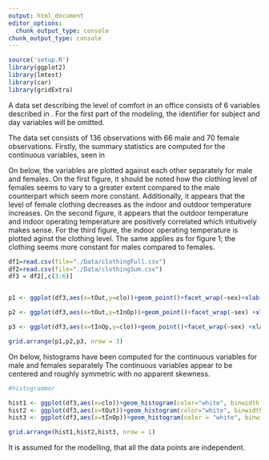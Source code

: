 ```yaml
---
output: html_document
editor_options: 
  chunk_output_type: console
chunk_output_type: console
---
```


```r
source('setup.R')
library(ggplot2)
library(lmtest)
library(car)
library(gridExtra)
```

\section{Exploratory analysis of the data}

A data set describing the level of comfort in an office consists of 6 variables described in \cref{table:exp}. For the first part of the modeling, the identifier for subject and day variables will be omitted.    

\begin{table}[h!]
\centering
 \begin{tabular}{c c c} 
 \hline
 Variable & Type & Description \\  
 \hline
 \texttt{clo} & Continuous & Level of clothing \\ 
 \texttt{tOut} & Continuous & Outdoor temperature \\
 \texttt{tInOp} & Continuous & Indoor operating temperature\\
 \texttt{sex} & Factor & Sex of the subject \\
 \texttt{subjId} & Factor & Identifier for subject\\
 \texttt{day} & Factor & Day (within the subject) \\
 \hline
 \end{tabular}
 \caption{Variable description of the data set.}
 \label{table:exp}
\end{table}

The data set consists of 136 observations with 66 male and 70 female observations. Firstly, the summary statistics are computed for the continuous variables, seen in \cref{table:summary_stat} 

\begin{table}[h!]
\centering
  \begin{tabular}{c c c c c}
  \hline
  & $\hat{\mu}$ & $\hat{\sigma^2}$ & Min & Max \\  \hline
  \texttt{clo} & 0.02 & 0.15 & 0.25 & 0.96 \\ 
  \texttt{tOut} & 21.54 & 17.27 & 11.93 & 33.08 \\
  \texttt{tInOp} & 26.82 & 1.69 & 23.11 & 29.55 \\ \hline
  \end{tabular}
  \caption{Summary statistics of the continouos variables.}
  \label{table:summary_stat}
\end{table}

On \cref{fig:exp_analysis_1} below, the variables are plotted against each other separately for male and females. On the first figure, it should be noted how the clothing level of females seems to vary to a greater extent compared to the male counterpart which seem more constant. Additionally, it appears that the level of female clothing decreases as the indoor and outdoor temperature increases. On the second figure, it appears that the outdoor temperature and indoor operating temperature are positively correlated which intuitively makes sense. For the third figure, the indoor operating temperature is plotted aginst the clothing level. The same applies as for figure 1; the clothing seems more constant for males compared to females. 



```r
df1=read.csv(file="./Data/clothingFull.csv")
df2=read.csv(file="./Data/clothingSum.csv")
df3 = df2[,c(3:6)]


p1 <- ggplot(df3,aes(x=tOut,y=clo))+geom_point()+facet_wrap(~sex)+xlab("Outdoor temperature") + ylab("Clothing level")
```

```r
p2 <- ggplot(df3,aes(x=tOut,y=tInOp))+geom_point()+facet_wrap(~sex) +xlab("Outdoor temperature") + ylab("Indoor operating temperature")

```
```r
p3 <- ggplot(df3,aes(x=tInOp,y=clo))+geom_point()+facet_wrap(~sex) +xlab("Indoor operating temperature") + ylab("Clothing level")

grid.arrange(p1,p2,p3, nrow = 3)
```

On \cref{fig:exp_analysis_2} below, histograms have been computed for the continuous variables for male and females separately The continuous variables appear to be centered and roughly symmetric with no apparent skewness.

```r
#histogrammer

hist1 <- ggplot(df3,aes(x=clo))+geom_histogram(color="white", binwidth = .1)+facet_wrap(~sex) + xlab('Clothing level')
hist2 <- ggplot(df3,aes(x=tOut))+geom_histogram(color="white", binwidth = 2)+facet_wrap(~sex) +  xlab('Outdoor temperature')
hist3 <- ggplot(df3,aes(x=tInOp))+geom_histogram(color = "white", binwidth = .5)+facet_wrap(~sex)+ xlab('Indoor operating temperature')

grid.arrange(hist1,hist2,hist3, nrow = 1)
```

It is assumed for the modelling, that all the data points are independent. 



